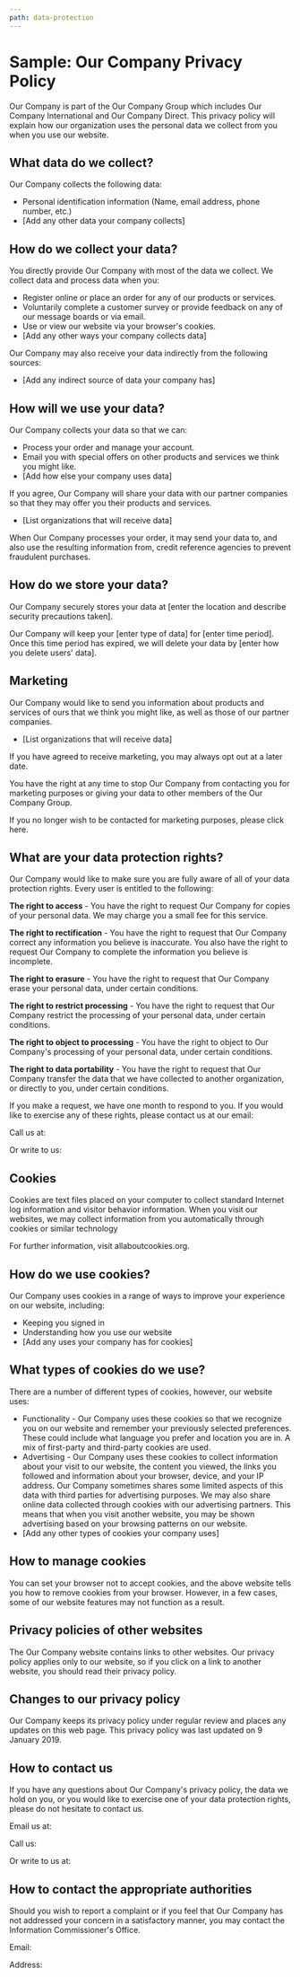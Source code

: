 ```yaml
---
path: data-protection
---
```


<TwoPaneContent>
  <Fragment slot="aside">
    <TableOfContents headings={getHeadings()} />
  </Fragment>

  # Sample: Our Company Privacy Policy

  Our Company is part of the Our Company Group which includes Our Company
  International and Our Company Direct. This privacy policy will explain how our
  organization uses the personal data we collect from you when you use our
  website.

  ## What data do we collect?

  Our Company collects the following data:

  *   Personal identification information (Name, email address, phone number,
      etc.)
  *   \[Add any other data your company collects\]

  ## How do we collect your data?

  You directly provide Our Company with most of the data we collect. We collect
  data and process data when you:

  *   Register online or place an order for any of our products or services.
  *   Voluntarily complete a customer survey or provide feedback on any of our
      message boards or via email.
  *   Use or view our website via your browser's cookies.
  *   \[Add any other ways your company collects data\]

  Our Company may also receive your data indirectly from the following sources:

  *   \[Add any indirect source of data your company has\]

  ## How will we use your data?

  Our Company collects your data so that we can:

  *   Process your order and manage your account.
  *   Email you with special offers on other products and services we think you
      might like.
  *   \[Add how else your company uses data\]

  If you agree, Our Company will share your data with our partner companies so
  that they may offer you their products and services.

  *   \[List organizations that will receive data\]

  When Our Company processes your order, it may send your data to, and also use
  the resulting information from, credit reference agencies to prevent fraudulent
  purchases.

  ## How do we store your data?

  Our Company securely stores your data at \[enter the location and describe
  security precautions taken\].

  Our Company will keep your \[enter type of data\] for \[enter time period\].
  Once this time period has expired, we will delete your data by \[enter how you
  delete users' data\].

  ## Marketing

  Our Company would like to send you information about products and services of
  ours that we think you might like, as well as those of our partner companies.

  *   \[List organizations that will receive data\]

  If you have agreed to receive marketing, you may always opt out at a later
  date.

  You have the right at any time to stop Our Company from contacting you for
  marketing purposes or giving your data to other members of the Our Company
  Group.

  If you no longer wish to be contacted for marketing purposes, please click
  here.

  ## What are your data protection rights?

  Our Company would like to make sure you are fully aware of all of your data
  protection rights. Every user is entitled to the following:

  **The right to access** - You have the right to request Our Company for copies
  of your personal data. We may charge you a small fee for this service.

  **The right to rectification** - You have the right to request that Our Company
  correct any information you believe is inaccurate. You also have the right to
  request Our Company to complete the information you believe is incomplete.

  **The right to erasure** - You have the right to request that Our Company erase
  your personal data, under certain conditions.

  **The right to restrict processing** - You have the right to request that Our
  Company restrict the processing of your personal data, under certain
  conditions.

  **The right to object to processing** - You have the right to object to Our
  Company's processing of your personal data, under certain conditions.

  **The right to data portability** - You have the right to request that Our
  Company transfer the data that we have collected to another organization, or
  directly to you, under certain conditions.

  If you make a request, we have one month to respond to you. If you would like
  to exercise any of these rights, please contact us at our email:

  Call us at:

  Or write to us:

  ## Cookies

  Cookies are text files placed on your computer to collect standard Internet log
  information and visitor behavior information. When you visit our websites, we
  may collect information from you automatically through cookies or similar
  technology

  For further information, visit allaboutcookies.org.

  ## How do we use cookies?

  Our Company uses cookies in a range of ways to improve your experience on our
  website, including:

  *   Keeping you signed in
  *   Understanding how you use our website
  *   \[Add any uses your company has for cookies\]

  ## What types of cookies do we use?

  There are a number of different types of cookies, however, our website uses:

  *   Functionality - Our Company uses these cookies so that we recognize you on
      our website and remember your previously selected preferences. These could
      include what language you prefer and location you are in. A mix of
      first-party and third-party cookies are used.
  *   Advertising - Our Company uses these cookies to collect information about
      your visit to our website, the content you viewed, the links you followed
      and information about your browser, device, and your IP address. Our
      Company sometimes shares some limited aspects of this data with third
      parties for advertising purposes. We may also share online data collected
      through cookies with our advertising partners. This means that when you
      visit another website, you may be shown advertising based on your browsing
      patterns on our website.
  *   \[Add any other types of cookies your company uses\]

  ## How to manage cookies

  You can set your browser not to accept cookies, and the above website tells you
  how to remove cookies from your browser. However, in a few cases, some of our
  website features may not function as a result.

  ## Privacy policies of other websites

  The Our Company website contains links to other websites. Our privacy policy
  applies only to our website, so if you click on a link to another website, you
  should read their privacy policy.

  ## Changes to our privacy policy

  Our Company keeps its privacy policy under regular review and places any
  updates on this web page. This privacy policy was last updated on 9 January
  2019.

  ## How to contact us

  If you have any questions about Our Company's privacy policy, the data we hold
  on you, or you would like to exercise one of your data protection rights,
  please do not hesitate to contact us.

  Email us at:

  Call us:

  Or write to us at:

  ## How to contact the appropriate authorities

  Should you wish to report a complaint or if you feel that Our Company has not
  addressed your concern in a satisfactory manner, you may contact the
  Information Commissioner's Office.

  Email:

  Address:

</TwoPaneContent>

